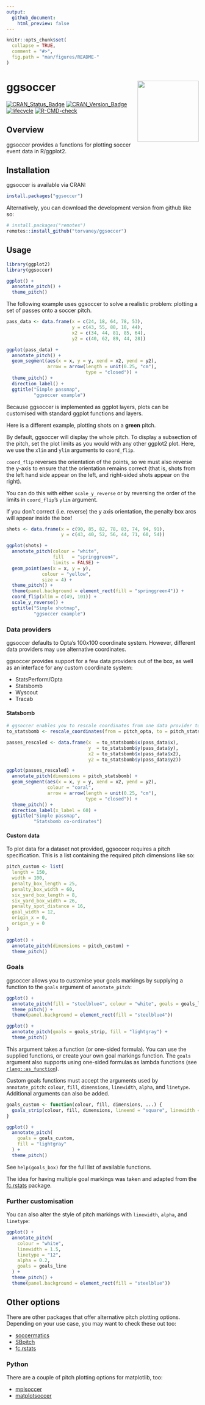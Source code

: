 ```yaml
---
output:
  github_document:
    html_preview: false
---
```


<!-- README.md is generated from README.Rmd. Please edit that file -->

```r
knitr::opts_chunk$set(
  collapse = TRUE,
  comment = "#>",
  fig.path = "man/figures/README-"
)
```

# ggsoccer  <img src="man/figures/logo.png" width="160px" align="right" /> 

<!-- badges: start -->
[![CRAN\_Status\_Badge](http://www.r-pkg.org/badges/version/ggsoccer)](https://cran.r-project.org/package=ggsoccer)
[![CRAN\_Version\_Badge](https://cranlogs.r-pkg.org/badges/ggsoccer?color=ff69b4)](https://cran.r-project.org/package=ggsoccer)
[![lifecycle](https://img.shields.io/badge/lifecycle-stable-brightgreen.svg)](https://lifecycle.r-lib.org/articles/stages.html#stable)
[![R-CMD-check](https://github.com/Torvaney/ggsoccer/workflows/R-CMD-check/badge.svg)](https://github.com/Torvaney/ggsoccer/actions)
<!-- badges: end -->

## Overview

ggsoccer provides a functions for plotting soccer event data in R/ggplot2.

## Installation

ggsoccer is available via CRAN:

```r
install.packages("ggsoccer")
```

Alternatively, you can download the development version from github like so:

```r
# install.packages("remotes")
remotes::install_github("torvaney/ggsoccer")
```

## Usage

```r
library(ggplot2)
library(ggsoccer)

ggplot() +
  annotate_pitch() +
  theme_pitch()
```

The following example uses ggsoccer to solve a realistic problem: plotting a set 
of passes onto a soccer pitch.

```r
pass_data <- data.frame(x = c(24, 18, 64, 78, 53),
                        y = c(43, 55, 88, 18, 44),
                        x2 = c(34, 44, 81, 85, 64),
                        y2 = c(40, 62, 89, 44, 28))

ggplot(pass_data) +
  annotate_pitch() +
  geom_segment(aes(x = x, y = y, xend = x2, yend = y2),
               arrow = arrow(length = unit(0.25, "cm"),
                             type = "closed")) +
  theme_pitch() +
  direction_label() +
  ggtitle("Simple passmap", 
          "ggsoccer example")
```

Because ggsoccer is implemented as ggplot layers, plots can be customised with
standard ggplot functions and layers. 

Here is a different example, plotting shots on a **green** pitch.

By default, ggsoccer will display the whole pitch. To display a 
subsection of the pitch, set the plot limits as you would with any other
ggplot2 plot. Here, we use the `xlim` and `ylim` arguments to `coord_flip`.

`coord_flip` reverses the orientation of the points, so we must also reverse the y-axis
to ensure that the orientation remains correct (that is, shots from the left
hand side appear on the left, and right-sided shots appear on the right).

You can do this with either `scale_y_reverse` or by reversing the
order of the limits in `coord_flip`'s `ylim` argument.

If you don't correct (i.e. reverse) the y axis orientation, the penalty box arcs will appear 
inside the box!

```r
shots <- data.frame(x = c(90, 85, 82, 78, 83, 74, 94, 91),
                    y = c(43, 40, 52, 56, 44, 71, 60, 54))

ggplot(shots) +
  annotate_pitch(colour = "white",
                 fill   = "springgreen4",
                 limits = FALSE) +
  geom_point(aes(x = x, y = y),
             colour = "yellow",
             size = 4) +
  theme_pitch() +
  theme(panel.background = element_rect(fill = "springgreen4")) +
  coord_flip(xlim = c(49, 101)) +
  scale_y_reverse() +
  ggtitle("Simple shotmap",
          "ggsoccer example")
```

### Data providers

ggsoccer defaults to Opta's 100x100 coordinate system. However, different data 
providers may use alternative coordinates. 

ggsoccer provides support for a few data providers out of the box,
as well as an interface for any custom coordinate system:

* StatsPerform/Opta
* Statsbomb
* Wyscout
* Tracab

#### Statsbomb

```r
# ggsoccer enables you to rescale coordinates from one data provider to another, too
to_statsbomb <- rescale_coordinates(from = pitch_opta, to = pitch_statsbomb)

passes_rescaled <- data.frame(x  = to_statsbomb$x(pass_data$x),
                              y  = to_statsbomb$y(pass_data$y),
                              x2 = to_statsbomb$x(pass_data$x2),
                              y2 = to_statsbomb$y(pass_data$y2))

ggplot(passes_rescaled) +
  annotate_pitch(dimensions = pitch_statsbomb) +
  geom_segment(aes(x = x, y = y, xend = x2, yend = y2),
               colour = "coral",
               arrow = arrow(length = unit(0.25, "cm"),
                             type = "closed")) +
  theme_pitch() +
  direction_label(x_label = 60) +
  ggtitle("Simple passmap", 
          "Statsbomb co-ordinates")
```

#### Custom data

To plot data for a dataset not provided, ggsoccer requires a pitch specification. 
This is a list containing the required pitch dimensions like so:

```r
pitch_custom <- list(
  length = 150,
  width = 100,
  penalty_box_length = 25,
  penalty_box_width = 60,
  six_yard_box_length = 8,
  six_yard_box_width = 26,
  penalty_spot_distance = 16,
  goal_width = 12,
  origin_x = 0,
  origin_y = 0
)

ggplot() +
  annotate_pitch(dimensions = pitch_custom) +
  theme_pitch()
```

### Goals

ggsoccer allows you to customise your goals markings by supplying a function to 
the `goals` argument of `annotate_pitch`:

```r
ggplot() +
  annotate_pitch(fill = "steelblue4", colour = "white", goals = goals_line) +
  theme_pitch() +
  theme(panel.background = element_rect(fill = "steelblue4"))
```

```r
ggplot() +
  annotate_pitch(goals = goals_strip, fill = "lightgray") +
  theme_pitch()
```

This argument takes a function (or one-sided formula). You can use the supplied functions,
or create your own goal markings function. The `goals` argument also supports using 
one-sided formulas as lambda functions
(see [`rlang::as_function`](https://rlang.r-lib.org/reference/as_function.html)).

Custom goals functions must accept the arguments used by `annotate_pitch`: `colour`, `fill`, 
`dimensions`, `linewidth`, `alpha`, and `linetype`. Additional arguments can also be added.

```r
goals_custom <- function(colour, fill, dimensions, ...) {
  goals_strip(colour, fill, dimensions, lineend = "square", linewidth = 3.5)
}

ggplot() +
  annotate_pitch(
    goals = goals_custom, 
    fill = "lightgray"
  ) +
  theme_pitch()
```

See `help(goals_box)` for the full list of available functions.

The idea for having multiple goal markings was taken and adapted from the [fc.rstats](https://github.com/FCrSTATS/fc.rstats) package.

### Further customisation

You can also alter the style of pitch markings with `linewidth`, `alpha`, and `linetype`:

```r
ggplot() +
  annotate_pitch(
    colour = "white", 
    linewidth = 1.5, 
    linetype = "12", 
    alpha = 0.2, 
    goals = goals_line
  ) +
  theme_pitch() +
  theme(panel.background = element_rect(fill = "steelblue"))
```

## Other options

There are other packages that offer alternative pitch plotting options. 
Depending on your use case, you may want to check these out too:

* [soccermatics](https://github.com/JoGall/soccermatics)
* [SBpitch](https://github.com/FCrSTATS/SBpitch)
* [fc.rstats](https://github.com/FCrSTATS/fc.rstats)

### Python

There are a couple of pitch plotting options for matplotlib, too:

* [mplsoccer](https://github.com/andrewRowlinson/mplsoccer)
* [matplotsoccer](https://github.com/TomDecroos/matplotsoccer)
